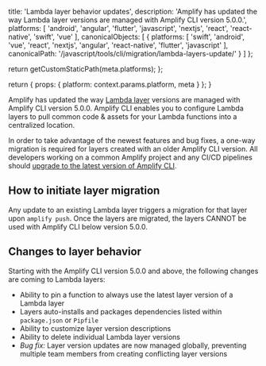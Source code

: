 
  title: 'Lambda layer behavior updates',
  description:
    'Amplify has updated the way Lambda layer versions are managed with Amplify CLI version 5.0.0.',
  platforms: [
    'android',
    'angular',
    'flutter',
    'javascript',
    'nextjs',
    'react',
    'react-native',
    'swift',
    'vue'
  ],
  canonicalObjects: [
    {
      platforms: [
        'swift',
        'android',
        'vue',
        'react',
        'nextjs',
        'angular',
        'react-native',
        'flutter',
        'javascript'
      ],
      canonicalPath: '/javascript/tools/cli/migration/lambda-layers-update/'
    }
  ]
};

  return getCustomStaticPath(meta.platforms);
};

  return {
    props: {
      platform: context.params.platform,
      meta
    }
  };
}

Amplify has updated the way [Lambda layer](/[platform]/build-a-backend/functions/layers/) versions are managed with Amplify CLI version 5.0.0. Amplify CLI enables you to configure Lambda layers to pull common code & assets for your Lambda functions into a centralized location.

In order to take advantage of the newest features and bug fixes, a one-way migration is required for layers created with an older Amplify CLI version. All developers working on a common Amplify project and any CI/CD pipelines should [upgrade to the latest version of Amplify CLI](/[platform]/tools/cli/start/key-workflows/#upgrade-amplify-cli).

## How to initiate layer migration

Any update to an existing Lambda layer triggers a migration for that layer upon `amplify push`. Once the layers are migrated, the layers CANNOT be used with Amplify CLI below version 5.0.0.

## Changes to layer behavior

Starting with the Amplify CLI version 5.0.0 and above, the following changes are coming to Lambda layers:

- Ability to pin a function to always use the latest layer version of a Lambda layer
- Layers auto-installs and packages dependencies listed within `package.json` or `Pipfile`
- Ability to customize layer version descriptions
- Ability to delete individual Lambda layer versions
- _Bug fix:_ Layer version updates are now managed globally, preventing multiple team members from creating conflicting layer versions
